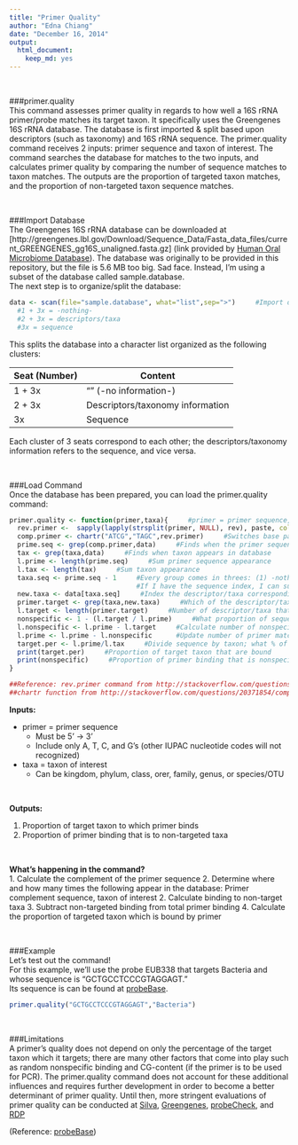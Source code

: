 ```yaml
---
title: "Primer Quality"
author: "Edna Chiang"
date: "December 16, 2014"
output:
  html_document:
    keep_md: yes
---
```

  
<br>
      
      
###primer.quality  
This command assesses primer quality in regards to how well a 16S rRNA primer/probe matches its target taxon. It specifically uses the Greengenes 16S rRNA database. The database is first imported & split based upon descriptors (such as taxonomy) and 16S rRNA sequence. The primer.quality command receives 2 inputs: primer sequence and taxon of interest. The command searches the database for matches to the two inputs, and calculates primer quality by comparing the number of sequence matches to taxon matches. The outputs are the proportion of targeted taxon matches, and the proportion of non-targeted taxon sequence matches.
  
  <br>
      
###Import Database  
The Greengenes 16S rRNA database can be downloaded at [http://greengenes.lbl.gov/Download/Sequence_Data/Fasta_data_files/current_GREENGENES_gg16S_unaligned.fasta.gz]  (link provided by [Human Oral Microbiome Database](http://www.homd.org/index.php?name=Article&file=index&sid=28)). The database was originally to be provided in this repository, but the file is 5.6 MB too big. Sad face. Instead, I'm using a subset of the database called sample.database.  
The next step is to organize/split the database:
```r
data <- scan(file="sample.database", what="list",sep=">")     #Import database split into 3's: (1) -nothing, (2) descriptors/taxa, (3) sequence
  #1 + 3x = -nothing-
  #2 + 3x = descriptors/taxa
  #3x = sequence
```  
This splits the database into a character list organized as the following clusters:   

Seat (Number) | Content
------------- | -------------
1 + 3x        | ""           (-no information-)
2 + 3x        | Descriptors/taxonomy information
3x            | Sequence  

Each cluster of 3 seats correspond to each other; the descriptors/taxonomy information refers to the sequence, and vice versa.
  
  <br>
      
###Load Command  
Once the database has been prepared, you can load the primer.quality command:  
```r
primer.quality <- function(primer,taxa){     #primer = primer sequence, taxa = taxon targeted by primer
  rev.primer <-  sapply(lapply(strsplit(primer, NULL), rev), paste, collapse="")     #Reverse sequence
  comp.primer <- chartr("ATCG","TAGC",rev.primer)     #Switches base pairs to complement
  prime.seq <- grep(comp.primer,data)     #Finds when the primer sequence appears in the database; matches primer with sequence
  tax <- grep(taxa,data)     #Finds when taxon appears in database
  l.prime <- length(prime.seq)     #Sum primer sequence appearance
  l.tax <- length(tax)     #Sum taxon appearance
  taxa.seq <- prime.seq - 1     #Every group comes in threes: (1) -nothing-, (2) Taxa info, (3) Sequence
                                #If I have the sequence index, I can subtract by 1 to access the taxa/descriptor index
  new.taxa <- data[taxa.seq]     #Index the descriptor/taxa corresponding to the sequence matches
  primer.target <- grep(taxa,new.taxa)     #Which of the descriptor/taxa actually have the taxon of interest
  l.target <- length(primer.target)     #Number of descriptor/taxa that have taxon of interest
  nonspecific <- 1 - (l.target / l.prime)     #What proportion of sequence matches are nonspecific
  l.nonspecific <- l.prime - l.target     #Calculate number of nonspecific matches
  l.prime <- l.prime - l.nonspecific      #Update number of primer matches by removing the number of nonspecific matches
  target.per <- l.prime/l.tax     #Divide sequence by taxon; what % of taxon is targeted
  print(target.per)     #Proportion of target taxon that are bound
  print(nonspecific)     #Proportion of primer binding that is nonspecific
}

##Reference: rev.primer command from http://stackoverflow.com/questions/13612967/how-to-reverse-a-string-in-r
##chartr function from http://stackoverflow.com/questions/20371854/complement-a-dna-sequence-in-r


```  
**Inputs:**  
<ul>
<li>primer = primer sequence
<ul>
<li>Must be 5' -> 3'</li>
<li>Include only A, T, C, and G's (other IUPAC nucleotide codes will not recognized)</li>
</ul></li>
<li>taxa = taxon of interest
<ul>
<li>Can be kingdom, phylum, class, orer, family, genus, or species/OTU</li>
</ul></li>
</ul>
  
  
  <br>
    
**Outputs:**  
<ol>
<li>Proportion of target taxon to which primer binds</li> 
<li>Proportion of primer binding that is to non-targeted taxa</li>
</ol>
  
  
  
<br>
  
    
**What's happening in the command?**  
1. Calculate the complement of the primer sequence
2. Determine where and how many times the following appear in the database: Primer complement sequence, taxon of interest
2. Calculate binding to non-target taxa
3. Subtract non-targeted binding from total primer binding
4. Calculate the proportion of targeted taxon which is bound by primer

<br>
    
      
###Example  
Let's test out the command!   
For this example, we'll use the probe EUB338 that targets Bacteria and whose sequence is "GCTGCCTCCCGTAGGAGT."  
Its sequence is can be found at [probeBase](http://www.microbial-ecology.net/probebase/search.asp).
```r
primer.quality("GCTGCCTCCCGTAGGAGT","Bacteria")
```


 <br>  



###Limitations  
A primer's quality does not depend on only the percentage of the target taxon which it targets; there are many other factors that come into play such as random nonspecific binding and CG-content (if the primer is to be used for PCR). The primer.quality command does not account for these additional influences and requires further development in order to become a better determinant of primer quality. Until then, more stringent evaluations of primer quality can be conducted at [Silva](http://www.arb-silva.de/), [Greengenes](http://greengenes.lbl.gov/cgi-bin/nph-index.cgi), [probeCheck](http://131.130.66.200/cgi-bin/probecheck/content.pl?id=home), and [RDP](http://rdp.cme.msu.edu/probematch/search.jsp)

(Reference: [probeBase](http://131.130.66.201/probebase/))